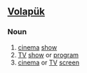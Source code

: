 ==[[Volapük]]==

===Noun===
{{infl|vo|noun}}

# [[cinema]] [[show]] 
# [[TV]] [[show]] or [[program]]
# [[cinema]] or [[TV]] [[screen]]